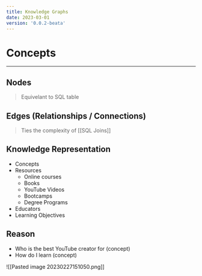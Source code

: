 ```yaml
---
title: Knowledge Graphs
date: 2023-03-01
version: '0.0.2-beata'
---
```


# Concepts
-----

## Nodes
> Equivelant to SQL table

## Edges (Relationships / Connections)
> Ties the complexity of [[SQL Joins]]


## Knowledge Representation
- Concepts
- Resources
	- Online courses
	- Books
	- YouTube Videos
	- Bootcamps
	- Degree Programs
- Educators
- Learning Objectives

## Reason
- Who is the best YouTube creator for (concept)
- How do I learn (concept)


![[Pasted image 20230227151050.png]]
